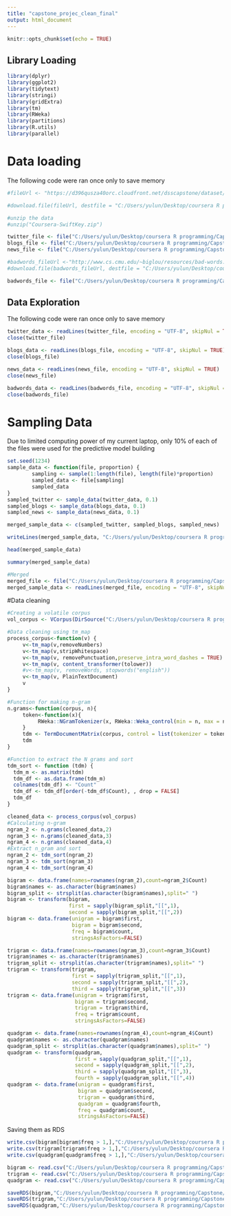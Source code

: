 ---
title: "capstone_projec_clean_final"
output: html_document
---

```{r setup, include=FALSE}
knitr::opts_chunk$set(echo = TRUE)
```

## Library Loading
```{r, results='hide'}
library(dplyr)
library(ggplot2)
library(tidytext)
library(stringi)
library(gridExtra)
library(tm)
library(RWeka)
library(partitions)
library(R.utils)
library(parallel)
```

# Data loading
The following code were ran once only to save memory
```{r}
#fileUrl <- "https://d396qusza40orc.cloudfront.net/dsscapstone/dataset/Coursera-SwiftKey.zip"

#download.file(fileUrl, destfile = "C:/Users/yulun/Desktop/coursera R programming/Capstone/Coursera-SwiftKey.zip")

#unzip the data
#unzip("Coursera-SwiftKey.zip")

twitter_file <- file("C:/Users/yulun/Desktop/coursera R programming/Capstone/data/final/en_US/en_US.twitter.txt", "r")
blogs_file <- file("C:/Users/yulun/Desktop/coursera R programming/Capstone/data/final/en_US/en_US.blogs.txt", "r")
news_file <- file("C:/Users/yulun/Desktop/coursera R programming/Capstone/data/final/en_US/en_US.news.txt", "r")

#badwords_fileUrl <-"http://www.cs.cmu.edu/~biglou/resources/bad-words.txt"
#download.file(badwords_fileUrl, destfile = "C:/Users/yulun/Desktop/coursera R programming/Capstone/data/bad-words.txt")

badwords_file <- file("C:/Users/yulun/Desktop/coursera R programming/Capstone/data/bad-words.txt")
```

## Data Exploration
The following code were ran once only to save memory
```{r}
twitter_data <- readLines(twitter_file, encoding = "UTF-8", skipNul = TRUE)
close(twitter_file)

blogs_data <- readLines(blogs_file, encoding = "UTF-8", skipNul = TRUE)
close(blogs_file)

news_data <- readLines(news_file, encoding = "UTF-8", skipNul = TRUE)
close(news_file)

badwords_data <- readLines(badwords_file, encoding = "UTF-8", skipNul = TRUE)
close(badwords_file)
```

# Sampling Data
Due to limited computing power of my current laptop, only 10% of each of the files were used for the predictive model building
```{r}
set.seed(1234)
sample_data <- function(file, proportion) {
        sampling <- sample(1:length(file), length(file)*proportion)
        sampled_data <- file[sampling]
        sampled_data
}
sampled_twitter <- sample_data(twitter_data, 0.1)
sampled_blogs <- sample_data(blogs_data, 0.1)
sampled_news <- sample_data(news_data, 0.1)

merged_sample_data <- c(sampled_twitter, sampled_blogs, sampled_news)

writeLines(merged_sample_data, "C:/Users/yulun/Desktop/coursera R programming/Capstone/data/final/en_US/merged_sample_data.txt")

head(merged_sample_data) 

summary(merged_sample_data)
```

```{r}
#Merged
merged_file <- file("C:/Users/yulun/Desktop/coursera R programming/Capstone/data/final/en_US/merged_sample_data.txt")
merged_sample_data <- readLines(merged_file, encoding = "UTF-8", skipNul = TRUE)
```

#Data cleaning
```{r}
#Creating a volatile corpus
vol_corpus <- VCorpus(DirSource("C:/Users/yulun/Desktop/coursera R programming/Capstone/data/final/en_US/", pattern = "merged_sample_data.txt", encoding = "UTF-8"))
```

```{r}
#Data cleaning using tm_map
process_corpus<-function(v) { 
     v<-tm_map(v,removeNumbers)
     v<-tm_map(v,stripWhitespace)
     v<-tm_map(v, removePunctuation,preserve_intra_word_dashes = TRUE)
     v<-tm_map(v, content_transformer(tolower))
     #v<-tm_map(v, removeWords, stopwords("english"))
     v<-tm_map(v, PlainTextDocument)
     v
}

#Function for making n-gram
n.grams<-function(corpus, n){
     token<-function(x){
          RWeka::NGramTokenizer(x, RWeka::Weka_control(min = n, max = n))
     }
     tdm <- TermDocumentMatrix(corpus, control = list(tokenizer = token))
     tdm
}

#Function to extract the N grams and sort
tdm_sort <- function (tdm) {
  tdm_m <- as.matrix(tdm)
  tdm_df <- as.data.frame(tdm_m)
  colnames(tdm_df) <- "Count"
  tdm_df <- tdm_df[order(-tdm_df$Count), , drop = FALSE]
  tdm_df
}

cleaned_data <- process_corpus(vol_corpus)
#Calculating n-gram
ngram_2 <- n.grams(cleaned_data,2)
ngram_3 <- n.grams(cleaned_data,3)
ngram_4 <- n.grams(cleaned_data,4)
#Extract n_gram and sort
ngram_2 <- tdm_sort(ngram_2)
ngram_3 <- tdm_sort(ngram_3)
ngram_4 <- tdm_sort(ngram_4)
```

```{r}
bigram <- data.frame(names=rownames(ngram_2),count=ngram_2$Count)
bigram$names <- as.character(bigram$names)
bigram_split <- strsplit(as.character(bigram$names),split=" ")
bigram <- transform(bigram,
                    first = sapply(bigram_split,"[[",1),
                    second = sapply(bigram_split,"[[",2))
bigram <- data.frame(unigram = bigram$first,
                     bigram = bigram$second,
                     freq = bigram$count,
                     stringsAsFactors=FALSE)

trigram <- data.frame(names=rownames(ngram_3),count=ngram_3$Count)
trigram$names <- as.character(trigram$names)
trigram_split <- strsplit(as.character(trigram$names),split=" ")
trigram <- transform(trigram,
                     first = sapply(trigram_split,"[[",1),
                     second = sapply(trigram_split,"[[",2),
                     third = sapply(trigram_split,"[[",3))
trigram <- data.frame(unigram = trigram$first,
                      bigram = trigram$second, 
                      trigram = trigram$third, 
                      freq = trigram$count,
                      stringsAsFactors=FALSE)

quadgram <- data.frame(names=rownames(ngram_4),count=ngram_4$Count)
quadgram$names <- as.character(quadgram$names)
quadgram_split <- strsplit(as.character(quadgram$names),split=" ")
quadgram <- transform(quadgram,
                      first = sapply(quadgram_split,"[[",1),
                      second = sapply(quadgram_split,"[[",2),
                      third = sapply(quadgram_split,"[[",3), 
                      fourth = sapply(quadgram_split,"[[",4))
quadgram <- data.frame(unigram = quadgram$first,
                       bigram = quadgram$second, 
                       trigram = quadgram$third, 
                       quadgram = quadgram$fourth, 
                       freq = quadgram$count,
                       stringsAsFactors=FALSE)
```

Saving them as RDS
```{r}
write.csv(bigram[bigram$freq > 1,],"C:/Users/yulun/Desktop/coursera R programming/Capstone/capstone_project_final/bigram.csv",row.names=F)
write.csv(trigram[trigram$freq > 1,],"C:/Users/yulun/Desktop/coursera R programming/Capstone/capstone_project_final/trigram.csv",row.names=F)
write.csv(quadgram[quadgram$freq > 1,],"C:/Users/yulun/Desktop/coursera R programming/Capstone/capstone_project_final/quadgram.csv",row.names=F)

bigram <- read.csv("C:/Users/yulun/Desktop/coursera R programming/Capstone/capstone_project_final/bigram.csv",stringsAsFactors = F)
trigram <- read.csv("C:/Users/yulun/Desktop/coursera R programming/Capstone/capstone_project_final/trigram.csv",stringsAsFactors = F)
quadgram <- read.csv("C:/Users/yulun/Desktop/coursera R programming/Capstone/capstone_project_final/quadgram.csv",stringsAsFactors = F)

saveRDS(bigram,"C:/Users/yulun/Desktop/coursera R programming/Capstone/capstone_project_final/bigram.RData")
saveRDS(trigram,"C:/Users/yulun/Desktop/coursera R programming/Capstone/capstone_project_final/trigram.RData")
saveRDS(quadgram,"C:/Users/yulun/Desktop/coursera R programming/Capstone/capstone_project_final/quadgram.RData")
```



